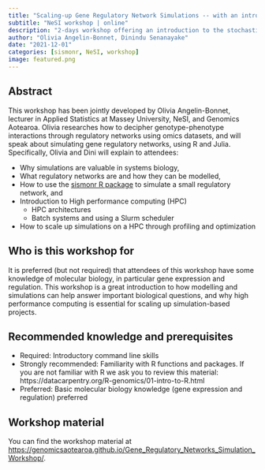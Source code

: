 ```yaml
---
title: "Scaling-up Gene Regulatory Network Simulations -- with an introduction to parallelisation and High Performance Computing"
subtitle: "NeSI workshop | online"
description: "2-days workshop offering an introduction to the stochastic simulation of Gene Regulatory Networks using the R package sismonr, and to scaling up simulations on a high-performance computer."
author: "Olivia Angelin-Bonnet, Dinindu Senanayake"
date: "2021-12-01"
categories: [sismonr, NeSI, workshop]
image: featured.png
---
```


## Abstract

This workshop has been jointly developed by Olivia Angelin-Bonnet, lecturer in Applied Statistics at Massey University, NeSI, and Genomics Aotearoa. Olivia researches how to decipher genotype-phenotype interactions through regulatory networks using omics datasets, and will speak about simulating gene regulatory networks, using R and Julia. Specifically, Olivia and Dini will explain to attendees:

-   Why simulations are valuable in systems biology,
-   What regulatory networks are and how they can be modelled,
-   How to use the [sismonr R package](https://oliviaab.github.io/sismonr/) to simulate a small regulatory network, and
-   Introduction to High performance computing (HPC)
    -   HPC architectures
    -   Batch systems and using a Slurm scheduler
-   How to scale up simulations on a HPC through profiling and optimization

## Who is this workshop for

It is preferred (but not required) that attendees of this workshop have some knowledge of molecular biology, in particular gene expression and regulation. This workshop is a great introduction to how modelling and simulations can help answer important biological questions, and why high performance computing is essential for scaling up simulation-based projects.

## Recommended knowledge and prerequisites

-   Required: Introductory command line skills
-   Strongly recommended: Familiarity with R functions and packages. If you are not familiar with R we ask you to review this material: https://datacarpentry.org/R-genomics/01-intro-to-R.html
-   Preferred: Basic molecular biology knowledge (gene expression and regulation) preferred

## Workshop material

You can find the workshop material at <https://genomicsaotearoa.github.io/Gene_Regulatory_Networks_Simulation_Workshop/>.
